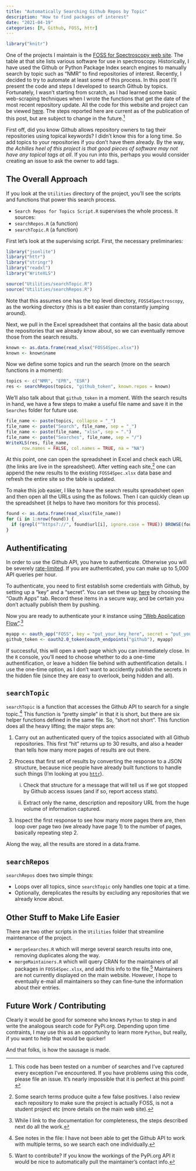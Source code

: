 ```yaml
---
title: "Automatically Searching Github Repos by Topic"
description: "How to find packages of interest"
date: "2021-04-19"
categories: [R, Github, FOSS, httr]
---
```


```r
library("knitr")
```

One of the projects I maintain is the [FOSS for Spectroscopy web site](https://bryanhanson.github.io/FOSS4Spectroscopy/).  The table at that site lists various software for use in spectroscopy.  Historically, I have used the Github or Python Package Index search engines to manually search by topic such as "NMR" to find repositories of interest.  Recently, I decided to try to automate at least some of this process.  In this post I'll present the code and steps I developed to search Github by topics.  Fortunately, I wasn't starting from scratch, as I had learned some basic web-scraping techniques when I wrote the functions that get the date of the most recent repository update.  All the code for this website and project can be viewed [here](https://github.com/bryanhanson/FOSS4Spectroscopy).  The steps reported here are current as of the publication of this post, but are subject to change in the future.[^2]

First off, did you know Github allows repository owners to tag their repositories using topical keywords?  I didn't know this for a long time.  So add topics to your repositories if you don't have them already.  By the way, *the Achilles heel of this project is that good pieces of software may not have any topical tags at all*.  If you run into this, perhaps you would consider creating an issue to ask the owner to add tags.

## The Overall Approach

If you look at the `Utilities` directory of the project, you'll see the scripts and functions that power this search process.

* `Search Repos for Topics Script.R` supervises the whole process.  It sources:
* `searchRepos.R` (a function)
* `searchTopic.R` (a function)

First let's look at the supervising script.  First, the necessary preliminaries:

```r
library("jsonlite")
library("httr")
library("stringr")
library("readxl")
library("WriteXLS")

source("Utilities/searchTopic.R")
source("Utilities/searchRepos.R")
```

Note that this assumes one has the top level directory, `FOSS4Spectroscopy`, as the working directory (this is a bit easier than constantly jumping around).

Next, we pull in the Excel spreadsheet that contains all the basic data about the repositories that we already know about, so we can eventually remove those from the search results.

```r
known <- as.data.frame(read_xlsx("FOSS4Spec.xlsx"))
known <- known$name
```

Now we define some topics and run the search (more on the search functions in a moment):

```r
topics <- c("NMR", "EPR", "ESR")
res <- searchRepos(topics, "github_token", known.repos = known)
```

We'll also talk about that `github_token` in a moment.  With the search results in hand, we have a few steps to make a useful file name and save it in the `Searches` folder for future use.

```r
file_name <- paste(topics, collapse = "_")
file_name <- paste("Search", file_name, sep = "_")
file_name <- paste(file_name, "xlsx", sep = ".")
file_name <- paste("Searches", file_name, sep = "/")
WriteXLS(res, file_name,
      row.names = FALSE, col.names = TRUE, na = "NA")
```

At this point, one can open the spreadsheet in Excel and check each URL (the links are live in the spreadsheet).  After vetting each site,[^1] one can append the new results to the existing `FOSS4Spec.xlsx` data base and refresh the entire site so the table is updated.

To make this job easier, I like to have the search results spreadsheet open and then open all the URLs using the as follows.  Then I can quickly clean up the spreadsheet (it helps to have two monitors for this process).

```r
found <- as.data.frame(read_xlsx(file_name))
for (i in 1:nrow(found)) {
  if (grepl("^https?://", found$url[i], ignore.case = TRUE)) BROWSE(found$url[i])
}
```

## Authentificating

In order to use the Github API, you have to authenticate.  Otherwise you will be severely [rate-limited](https://docs.github.com/en/rest/reference/rate-limit).  If you are authenticated, you can make up to 5,000 API queries per hour.

To authenticate, you need to first establish some credentials with Github, by setting up a "key" and a "secret". You can set these up [here](https://github.com/settings/developers) by choosing the "Oauth Apps" tab. Record these items in a secure way, and be certain you don't actually publish them by pushing.

Now you are ready to authenticate your `R` instance using ["Web Application Flow"](https://developer.github.com/apps/building-oauth-apps/authorizing-oauth-apps/#web-application-flow).[^5]

```r
myapp <- oauth_app("FOSS", key = "put_your_key_here", secret = "put_your_secret_here")
github_token <- oauth2.0_token(oauth_endpoints("github"), myapp)
```

If successful, this will open a web page which you can immediately close.  In the `R` console, you'll need to choose whether to do a one-time authentification, or leave a hidden file behind with authentification details.  I use the one-time option, as I don't want to accidently publish the secrets in the hidden file (since they are easy to overlook, being hidden and all).

## `searchTopic`

`searchTopic` is a function that accesses the Github API to search for a single topic.[^4] This function is "pretty simple" in that it is short, but there are six helper functions defined in the same file.  So, "short not short". This function does all the heavy lifting; the major steps are:

1. Carry out an authenticated query of the topics associated with all Github repositories.  This first "hit" returns up to 30 results, and also a header than tells how many more pages of results are out there.
2. Process that first set of results by converting the response to a JSON structure, because nice people have already built functions to handle such things (I'm looking at you [`httr`](https://httr.r-lib.org/)).

    i) Check that structure for a message that will tell us if we got stopped by Github access issues (and if so, report access stats).

    ii) Extract only the name, description and repository URL from the huge volume of information captured.

3. Inspect the first response to see how many more pages there are, then loop over page two (we already have page 1) to the number of pages, basically repeating step 2.

Along the way, all the results are stored in a data.frame.

## `searchRepos`

`searchRepos` does two simple things:

* Loops over all topics, since `searchTopic` only handles one topic at a time.
* Optionally, dereplicates the results by excluding any repositories that we already know about.

## Other Stuff to Make Life Easier

There are two other scripts in the `Utilities` folder that streamline maintenance of the project.

* `mergeSearches.R` which will merge several search results into one, removing duplicates along the way.
* `mergeMaintainers.R` which will query CRAN for the maintainers of all packages in `FOSS4Spec.xlsx`, and add this info to the file.[^3]  Maintainers are not currently displayed on the main website.  However, I hope to eventually e-mail all maintainers so they can fine-tune the information about their entries.

## Future Work / Contributing

Clearly it would be good for someone who knows `Python` to step in and write the analogous search code for PyPi.org.  Depending upon time contraints, I may use this as an opportunity to learn more `Python`, but really, if you want to help that would be quicker!

And that folks, is how the sausage is made.

[^1]: Some search terms produce quite a few false positives.   I also review each repository to make sure the project is actually FOSS, is not a student project etc (more details on the main web site).
[^2]: This code has been tested on a number of searches and I've captured every exception I've encountered.  If you have problems using this code, please file an issue.  It's nearly impossible that it is perfect at this point!
[^3]: Want to contribute?  If you know the workings of the PyPi.org API it would be nice to automatically pull the maintainer's contact info.
[^4]: See notes in the file: I have not been able to get the Github API to work with multiple terms, so we search each one individually.
[^5]: While I link to the documentation for completeness, the steps described next do all the work.
